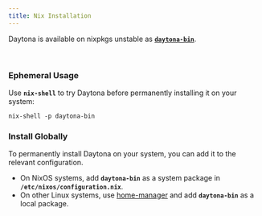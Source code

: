 ```yaml
---
title: Nix Installation
---
```


Daytona is available on nixpkgs unstable as [**`daytona-bin`**](https://search.nixos.org/packages?channel=unstable&show=daytona-bin).

<br />

### Ephemeral Usage

Use **`nix-shell`** to try Daytona before permanently installing it on your system:

```shell
nix-shell -p daytona-bin
```

### Install Globally

To permanently install Daytona on your system, you can add it to the relevant configuration.

- On NixOS systems, add **`daytona-bin`** as a system package in **`/etc/nixos/configuration.nix`**.
- On other Linux systems, use [home-manager](https://github.com/nix-community/home-manager) and add **`daytona-bin`** as a local package.
